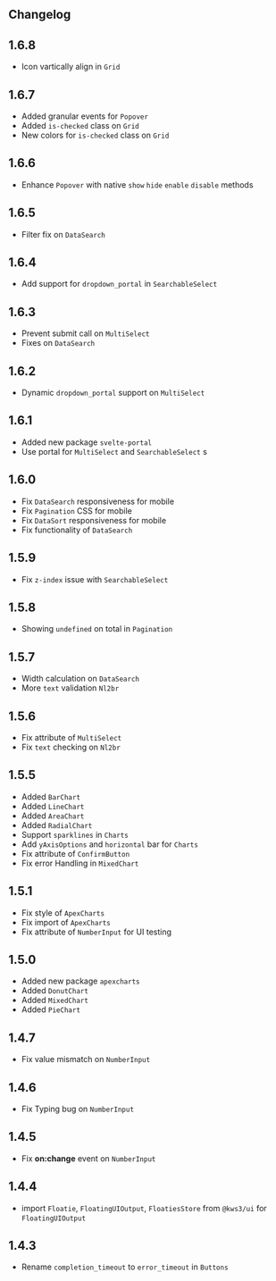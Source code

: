 


<Version />

<Meta
  title="Changelog"
/>

## Changelog

## 1.6.8
- Icon vartically align in `Grid`

## 1.6.7
- Added granular events for `Popover`
- Added `is-checked` class on `Grid`
- New colors for `is-checked` class on `Grid`

## 1.6.6
- Enhance `Popover` with native `show` `hide` `enable` `disable` methods

## 1.6.5
- Filter fix on `DataSearch`

## 1.6.4
- Add support for `dropdown_portal` in `SearchableSelect`

## 1.6.3
- Prevent submit call on `MultiSelect`
- Fixes on `DataSearch`

## 1.6.2
- Dynamic `dropdown_portal` support on `MultiSelect`

## 1.6.1
- Added new package `svelte-portal`
- Use portal for `MultiSelect` and `SearchableSelect` s

## 1.6.0
- Fix `DataSearch` responsiveness for mobile
- Fix `Pagination` CSS for mobile
- Fix `DataSort`  responsiveness for mobile
- Fix functionality of `DataSearch`

## 1.5.9
- Fix `z-index` issue with `SearchableSelect`

## 1.5.8
- Showing `undefined` on total in `Pagination`

## 1.5.7
- Width calculation on `DataSearch`
- More `text` validation `Nl2br`

## 1.5.6
- Fix attribute of `MultiSelect`
- Fix `text` checking on `Nl2br`

## 1.5.5
- Added `BarChart`
- Added `LineChart`
- Added `AreaChart`
- Added `RadialChart`
- Support `sparklines` in `Charts`
- Add `yAxisOptions` and `horizontal` bar for `Charts`
- Fix attribute of `ConfirmButton`
- Fix error Handling in `MixedChart`

## 1.5.1
- Fix style of `ApexCharts`
- Fix import of `ApexCharts`
- Fix attribute of `NumberInput` for UI testing

## 1.5.0
- Added new package `apexcharts`
- Added `DonutChart`
- Added `MixedChart`
- Added `PieChart`

## 1.4.7
- Fix value mismatch on `NumberInput`

## 1.4.6
- Fix Typing bug on `NumberInput`

## 1.4.5
- Fix **on:change** event on `NumberInput`

## 1.4.4
- import  `Floatie`, `FloatingUIOutput`, `FloatiesStore` from `@kws3/ui` for `FloatingUIOutput` 

## 1.4.3
- Rename `completion_timeout` to `error_timeout` in `Buttons`
